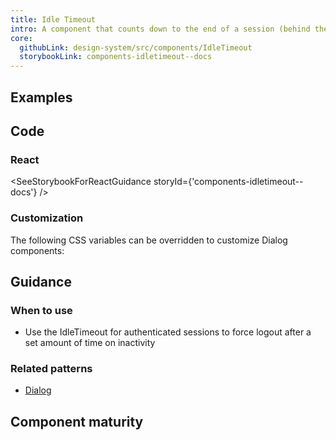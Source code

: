 ```yaml
---
title: Idle Timeout
intro: A component that counts down to the end of a session (behind the scenes) and shows a warning message after a set amount of time of inactivity.
core:
  githubLink: design-system/src/components/IdleTimeout
  storybookLink: components-idletimeout--docs
---
```


## Examples

<StorybookExample
  componentName="idleTimeout"
  storyId="components-idletimeout--default"
  minHeight={350}
/>

## Code

### React

<SeeStorybookForReactGuidance storyId={'components-idletimeout--docs'} />

### Customization

The following CSS variables can be overridden to customize Dialog components:

<ComponentThemeOptions componentname="dialog" />

## Guidance

### When to use

- Use the IdleTimeout for authenticated sessions to force logout after a set amount of time on inactivity

### Related patterns

- [Dialog](/components/modal-dialog/)

## Component maturity

<MaturityChecklist
  a11yStandards={true}
  color={true}
  forcedColors={true}
  screenReaders={true}
  keyboardNavigable={true}
  storybook={true}
  responsive={true}
  spanish={true}
  completeUiKit={false}
  responsiveUiKit={false}
  tokensInCode={true}
  tokensInSketch={true}
/>
